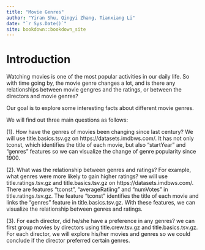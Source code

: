 ```yaml
--- 
title: "Movie Genres"
author: "Yiran Shu, Qingyi Zhang, Tianxiang Li"
date: "`r Sys.Date()`"
site: bookdown::bookdown_site
---
```


# Introduction

Watching movies is one of the most popular activities in our daily life. So with time going by, the movie genre changes a lot, and is there any relationships between movie gengres and the ratings, or between the directors and movie genres? 

Our goal is to explore some interesting facts about different movie genres.

We will find out three main questions as follows:

(1). How have the genres of movies been changing since last century?
  We will use title.basics.tsv.gz on https://datasets.imdbws.com/. It has not only tconst, which identifies the title of each movie, but also “startYear” and “genres” features so we can visualize the change of genre popularity since 1900.
  
(2). What was the relationship between genres and ratings? For example, what genres were more likely to gain higher ratings?
  we will use title.ratings.tsv.gz and title.basics.tsv.gz on https://datasets.imdbws.com/. There are features “tconst”, “averageRatiing” and “numVotes” in title.ratings.tsv.gz. The feature “tconst” identifies the title of each movie and links the “genres” feature in title.basics.tsv.gz. With these features, we can visualize the relationship between genres and ratings.
  
(3). For each director, did he/she have a preference in any genres?
  we can first group movies by directors using title.crew.tsv.gz and title.basics.tsv.gz. For each director, we will explore his/her movies and genres so we could conclude if the director preferred certain genres.
